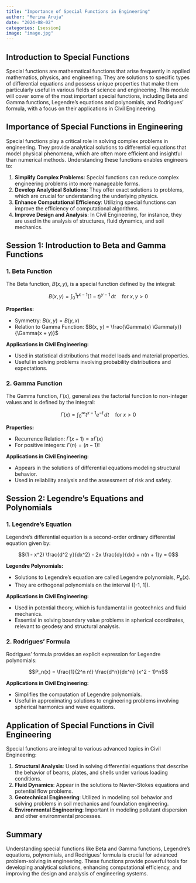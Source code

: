 ```yaml
---
title: "Importance of Special Functions in Engineering"
author: "Merina Aruja"
date: "2024-08-02"
categories: [session]
image: "image.jpg"
---
```



## Introduction to Special Functions

Special functions are mathematical functions that arise frequently in applied mathematics, physics, and engineering. They are solutions to specific types of differential equations and possess unique properties that make them particularly useful in various fields of science and engineering. This module will cover some of the most important special functions, including Beta and Gamma functions, Legendre's equations and polynomials, and Rodrigues' formula, with a focus on their applications in Civil Engineering.

## Importance of Special Functions in Engineering

Special functions play a critical role in solving complex problems in engineering. They provide analytical solutions to differential equations that model physical phenomena, which are often more efficient and insightful than numerical methods. Understanding these functions enables engineers to:

1. **Simplify Complex Problems**: Special functions can reduce complex engineering problems into more manageable forms.
2. **Develop Analytical Solutions**: They offer exact solutions to problems, which are crucial for understanding the underlying physics.
3. **Enhance Computational Efficiency**: Utilizing special functions can improve the efficiency of computational algorithms.
4. **Improve Design and Analysis**: In Civil Engineering, for instance, they are used in the analysis of structures, fluid dynamics, and soil mechanics.

## Session 1: Introduction to Beta and Gamma Functions

### 1. Beta Function

The Beta function, $B(x, y)$, is a special function defined by the integral:

$$B(x, y) = \int_0^1 t^{x-1} (1-t)^{y-1} \, dt \quad \text{for} \; x, y > 0$$

**Properties:**

- Symmetry: $B(x, y) = B(y, x)$
- Relation to Gamma Function: $B(x, y) = \frac{\Gamma(x) \Gamma(y)}{\Gamma(x + y)}$

**Applications in Civil Engineering:**

- Used in statistical distributions that model loads and material properties.
- Useful in solving problems involving probability distributions and expectations.

### 2. Gamma Function

The Gamma function, $\Gamma(x)$, generalizes the factorial function to non-integer values and is defined by the integral:

$$\Gamma(x) = \int_0^\infty t^{x-1} e^{-t} \, dt \quad \text{for} \; x > 0$$

**Properties:**

- Recurrence Relation: $\Gamma(x+1) = x \Gamma(x)$
- For positive integers: $\Gamma(n) = (n-1)!$

**Applications in Civil Engineering:**

- Appears in the solutions of differential equations modeling structural behavior.
- Used in reliability analysis and the assessment of risk and safety.

## Session 2: Legendre's Equations and Polynomials

### 1. Legendre's Equation

Legendre's differential equation is a second-order ordinary differential equation given by:

$$(1 - x^2) \frac{d^2 y}{dx^2} - 2x \frac{dy}{dx} + n(n + 1)y = 0$$

**Legendre Polynomials:**

- Solutions to Legendre's equation are called Legendre polynomials, $P_n(x)$.
- They are orthogonal polynomials on the interval \([-1, 1]\).

**Applications in Civil Engineering:**

- Used in potential theory, which is fundamental in geotechnics and fluid mechanics.
- Essential in solving boundary value problems in spherical coordinates, relevant to geodesy and structural analysis.

### 2. Rodrigues' Formula

Rodrigues' formula provides an explicit expression for Legendre polynomials:

$$P_n(x) = \frac{1}{2^n n!} \frac{d^n}{dx^n} (x^2 - 1)^n$$

**Applications in Civil Engineering:**

- Simplifies the computation of Legendre polynomials.
- Useful in approximating solutions to engineering problems involving spherical harmonics and wave equations.

## Application of Special Functions in Civil Engineering

Special functions are integral to various advanced topics in Civil Engineering:

1. **Structural Analysis**: Used in solving differential equations that describe the behavior of beams, plates, and shells under various loading conditions.
2. **Fluid Dynamics**: Appear in the solutions to Navier-Stokes equations and potential flow problems.
3. **Geotechnical Engineering**: Utilized in modeling soil behavior and solving problems in soil mechanics and foundation engineering.
4. **Environmental Engineering**: Important in modeling pollutant dispersion and other environmental processes.

## Summary

Understanding special functions like Beta and Gamma functions, Legendre's equations, polynomials, and Rodrigues' formula is crucial for advanced problem-solving in engineering. These functions provide powerful tools for developing analytical solutions, enhancing computational efficiency, and improving the design and analysis of engineering systems.
